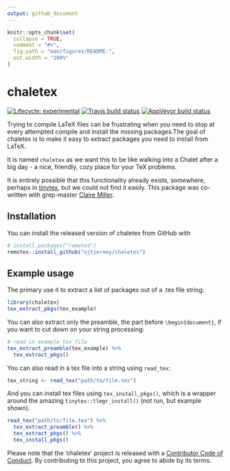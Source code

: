 ```yaml
---
output: github_document
---
```


<!-- README.md is generated from README.Rmd. Please edit that file -->

```r
knitr::opts_chunk$set(
  collapse = TRUE,
  comment = "#>",
  fig.path = "man/figures/README-",
  out.width = "100%"
)
```
# chaletex

<!-- badges: start -->
[![Lifecycle: experimental](https://img.shields.io/badge/lifecycle-experimental-orange.svg)](https://www.tidyverse.org/lifecycle/#experimental)
[![Travis build status](https://travis-ci.org/njtierney/chaletex.svg?branch=master)](https://travis-ci.org/njtierney/chaletex)
[![AppVeyor build status](https://ci.appveyor.com/api/projects/status/github/njtierney/chaletex?branch=master&svg=true)](https://ci.appveyor.com/project/njtierney/chaletex)
<!-- badges: end -->

Trying to compile LaTeX files can be frustrating when you need to stop at every attempted compile and install the missing packages.The goal of chaletex is to make it easy to extract packages you need to install from LaTeX. 

It is named `chaletex` as we want this to be like walking into a Chalet after a big day - a nice, friendly, cozy place for your TeX problems.

It is entirely possible that this functionality already exists, somewhere, perhaps in [tinytex](https://github.com/yihui/tinytex), but we could not find it easily. This package was co-written with grep-master [Claire Miller](http://clairemmiller.com/).

## Installation

You can install the released version of chaletex from GitHub with

``` r
# install.packages("remotes")
remotes::install_github("njtierney/chaletex")
```

## Example usage

The primary use it to extract a list of packages out of a .tex file string:

```r
library(chaletex)
tex_extract_pkgs(tex_example)
```

You can also extract only the preamble, the part before `\begin{document}`, if you want to cut down on your string processing:

```r
# read in example tex file
tex_extract_preamble(tex_example) %>%
  tex_extract_pkgs()
```

You can also read in a tex file into a string using `read_tex`:

```r
tex_string <- read_tex("path/to/file.tex")
```

And you can install tex files using `tex_install_pkgs()`, which is a wrapper around the amazing `tinytex::tlmgr_install()` (not run, but example shown).

```r
read_tex("path/to/file.tex") %>%
  tex_extract_preamble() %>%
  tex_extract_pkgs() %>%
  tex_install_pkgs()
```

Please note that the 'chaletex' project is released with a
[Contributor Code of Conduct](.github/CODE_OF_CONDUCT.md).
By contributing to this project, you agree to abide by its terms.

